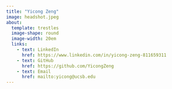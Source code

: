 ```yaml
---
title: "Yicong Zeng"
image: headshot.jpeg
about: 
  template: trestles
  image-shape: round
  image-width: 20em
  links:
    - text: LinkedIn
      href: https://www.linkedin.com/in/yicong-zeng-811659311
    - text: GitHub
      href: https://github.com/YicongZeng
    - text: Email
      href: mailto:yicong@ucsb.edu
---
```

